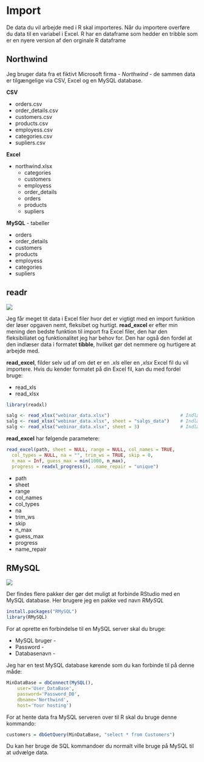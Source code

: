 # Import {#import}
De data du vil arbejde med i R skal importeres.
Når du importere overføre du data til en variabel i Excel.
R har en dataframe som hedder en tribble som er en nyere version af den orginale R dataframe


## Northwind
Jeg bruger data fra et fiktivt Microsoft firma - *Northwind* - de sammen data er tilgængelige via CSV, Excel og en MySQL database.

**CSV**

* orders.csv
* order_details.csv
* customers.csv
* products.csv
* employess.csv
* categories.csv
* supliers.csv


**Excel**

  * northwind.xlsx
    * categories
    * customers
    * employess
    * order_details
    * orders
    * products
    * supliers

**MySQL** - tabeller

* orders
* order_details
* customers
* products
* employess
* categories
* supliers


## readr

![](image/readr.png)

Jeg får meget tit data i Excel filer hvor det er vigtigt med en import funktion der løser opgaven nemt, fleksibet og hurtigt.
**read_excel** er efter min mening den bedste funktion til import fra Excel filer, den har den fleksibiliatet og funktionalitet jeg har behov for.
Den har også den fordel at den indlæser data i formatet **tibble**, hvilket gør det nemmere og hurtigere at arbejde med.

**read_excel**, filder selv ud af om det er en *.xls* eller en *,xlsx* Excel fil du vil importere. Hvis du kender formatet på din Excel fil, kan du med fordel bruge:

* read_xls
* read_xlsx


```r
library(readxl)

salg <- read_xlsx("webinar_data.xlsx")                          # Indlæser første ark
salg <- read_xlsx("webinar_data.xlsx", sheet = "salgs_data")    # Indlæser arket "salgs_data"
salg <- read_xlsx("webinar_data.xlsx", sheet = 3)               # Indlæser ark 3
```

**read_excel** har følgende parametere:

```r
read_excel(path, sheet = NULL, range = NULL, col_names = TRUE,
  col_types = NULL, na = "", trim_ws = TRUE, skip = 0,
  n_max = Inf, guess_max = min(1000, n_max),
  progress = readxl_progress(), .name_repair = "unique")
```

* path
* sheet
* range
* col_names
* col_types
* na
* trim_ws
* skip
* n_max
* guess_max
* progress
* name_repair


## RMySQL

![](image/MySQL-logo.png)

Der findes flere pakker der gør det muligt at forbinde RStudio med en MySQL database.
Her brugere jeg en pakke ved navn *RMySQL*

```r
install.packages("RMySQL")
library(RMySQL)
```

For at oprette en forbindelse til en MySQL server skal du bruge:

* MySQL bruger - 
* Password - 
* Databasenavn - 

Jeg har en test MySQL database kørende som du kan forbinde til på denne måde:

```r
MinDataBase = dbConnect(MySQL(), 
    user='User_DataBase', 
    password='Password_DB', 
    dbname='Northwind', 
    host='Your hosting')
```

For at hente data fra MySQL serveren over til R skal du bruge denne kommando:

```r
customers = dbGetQuery(MinDataBase, "select * from Customers")
```

Du kan her bruge de SQL kommandoer du normalt ville bruge på MySQL til at udvælge data.
